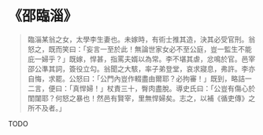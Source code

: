 # 《邵臨淄》

> 臨淄某翁之女，太學李生妻也。未嫁時，有術士推其造，決其必受官刑。翁怒之，既而笑曰：「妄言一至於此！無論世家女必不至公庭，豈一監生不能庇一婦乎？」既嫁，悍甚，指罵夫婿以為常。李不堪其虐，忿鳴於官。邑宰邵公準其詞，簽役立勾。翁聞之大駭，率子弟登堂，哀求寢息，弗許。李亦自悔，求罷。公怒曰：「公門內豈作輟盡由爾耶？必拘審！」既到，略詰一二言，便曰：「真悍婦！」杖責三十，臀肉盡脫。導史氏曰：「公豈有傷心於閨闥耶？何怒之暴也！然邑有賢宰，里無悍婦矣。志之，以補《循吏傳》之所不及者。」

TODO
